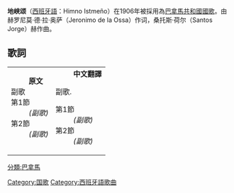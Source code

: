 {{Infobox Anthem
|title         = 巴拿馬國歌
|english_title = Hymn of the Isthmus
|alt_title     = Himno Nacional de Panama
|en_alt_title  = National Anthem of Panama
|image         =
|image_size    =
|border        =
|caption       =
|prefix        = 
|country       = {{PAN}}
|author        = [[赫羅尼莫·德·拉·奧薩|赫羅尼莫·德·拉·奧薩]]
|lyrics_date   =
|composer      = [[桑托斯·荷爾|桑托斯·荷爾]]
|music_date    =
|adopted       = 1906
|until         =
|sound         = Panama National Anthem.ogg
|sound_title   = 地峡颂
}}
'''地峡颂'''（[[西班牙語|西班牙語]]：Himno Istmeño）在1906年被採用為[[巴拿馬共和國|巴拿馬共和國]][[國歌|國歌]]。由赫罗尼莫·德·拉·奥萨（Jeronimo de la Ossa）作词，桑托斯·荷尔（Santos Jorge）赫作曲。

== 歌詞 ==
{| border=0
|-
| valign=top |
:'''原文'''
;副歌
:{{lang|es|Alcanzamos por fin la victoria<br/>En el campo feliz de la unión;<br/>Con ardientes fulgores de gloria<br/>Se ilumina la nueva nación.}}
;第1節
:{{lang|es|Es preciso cubrir con un velo<br/>Del pasado el calvario y la cruz;<br/>Y que adorne el azul de tu cielo<br/>De concordia la espléndida luz.<br/>El progreso acaricia tus lares.<br/>Al compás de sublime canción,<br/>Ves rugir a tus pies ambos mares<br/>Quedan rumbo a tu noble misión.}}
:''(副歌)''
;第2節
:{{lang|es|En tu suelo cubierto de flores<br/>A los besos del tibio terral,<br/>Terminaron guerreros fragores;<br/>Sólo reina el amor fraternal.<br/>Adelante la pica y la pala,<br/>Al trabajo sin más dilación,<br/>Y seremos así prez y gala<br/>De este mundo feraz de Colón.}}
:''(副歌)''

|valign=top |

:'''中文翻譯'''

副歌.
:{{lang|zh|在这联邦的快乐战地，我们终于赢得了胜利。<br/>灿烂与辉煌照耀着你，新生的国家多么亮丽。<br/>灿烂与辉煌照耀着你，新生的国家多么亮丽。}}
;第1節
:{{lang|zh|有必要用簾布把过去的髑髅地和十字架遮蔽，<br/>让那和谐耀眼的光辉装点在你蔚蓝的天空里。<br/>就在悠扬悦耳的歌声里进步把你的家园触及，<br/>你看两大洋咆哮在脚下那是光荣使命的依靠。}}
:''(副歌)''
;第2節
:{{lang|zh|温暖的微风轻轻地亲吻你装点着鲜花的大地，<br/>兄弟般的友情取代了战争的号角成为统治者。<br/>以前只有铁铲和铁锤伴随着我们紧张的劳动，<br/>因此我们自豪的生活在肥沃的哥伦布大地上。}}
:''(副歌)''
|}

{{美洲各國家和地區国歌}}

[[Category:国歌|Category:国歌]]
[[分類:巴拿馬|分類:巴拿馬]]
[[Category:西班牙語歌曲|Category:西班牙語歌曲]]